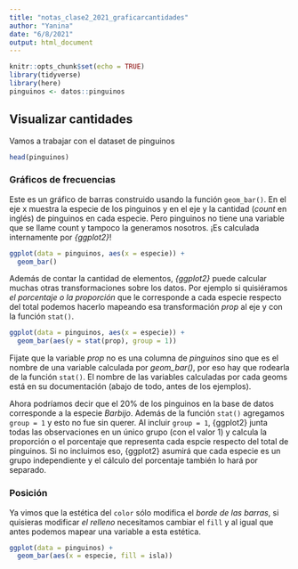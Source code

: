 ```yaml
---
title: "notas_clase2_2021_graficarcantidades"
author: "Yanina"
date: "6/8/2021"
output: html_document
---
```


```r
knitr::opts_chunk$set(echo = TRUE)
library(tidyverse)
library(here)
pinguinos <- datos::pinguinos
```

## Visualizar cantidades

Vamos a trabajar con el dataset de pinguinos

```r
head(pinguinos)
```

### Gráficos de frecuencias

Este es un gráfico de barras construido usando la función `geom_bar()`. En el eje x muestra la especie de los pinguinos y en el eje y la cantidad (_count_ en inglés) de pinguinos en cada especie. Pero pinguinos no tiene una variable que se llame count y tampoco la generamos nosotros. ¡Es calculada internamente por _{ggplot2}_!

```r
ggplot(data = pinguinos, aes(x = especie)) +
  geom_bar()

```
Además de contar la cantidad de elementos, _{ggplot2}_ puede calcular muchas otras transformaciones sobre los datos. Por ejemplo si quisiéramos _el porcentaje o la proporción_ que le corresponde a cada especie respecto del total podemos hacerlo mapeando esa transformación _prop_ al eje y con la función `stat()`.

```r
ggplot(data = pinguinos, aes(x = especie)) +
  geom_bar(aes(y = stat(prop), group = 1))

```

Fijate que la variable _prop_ no es una columna de _pinguinos_ sino que es el nombre de una variable calculada por _geom_bar()_, por eso hay que rodearla de la función `stat()`. El nombre de las variables calculadas por cada geoms está en su documentación (abajo de todo, antes de los ejemplos).

Ahora podríamos decir que el 20% de los pinguinos en la base de datos corresponde a la especie _Barbijo_. Además de la función `stat()` agregamos `group = 1` y esto no fue sin querer.  Al incluir `group = 1`, {ggplot2} junta todas las observaciones en un único grupo (con el valor 1) y calcula la proporción o el porcentaje que representa cada espcie respecto del total de pinguinos. Si no incluimos eso, {ggplot2} asumirá que cada especie es un grupo independiente y el cálculo del porcentaje también lo hará por separado.


### Posición

Ya vimos que la estética del `color` sólo modifica el _borde de las barras_, si quisieras modificar _el relleno_ necesitamos cambiar el `fill` y al igual que antes podemos mapear una variable a esta estética.

```r
ggplot(data = pinguinos) +
  geom_bar(aes(x = especie, fill = isla))
```

